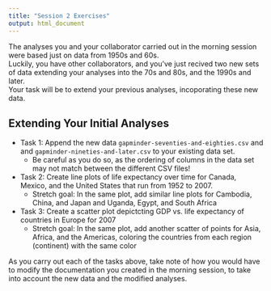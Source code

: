 ```yaml
---
title: "Session 2 Exercises"
output: html_document
---
```


The analyses you and your collaborator carried out in the morning session were based just on data from 1950s and 60s.  
Luckily, you have other collaborators, and you've just recived two new sets of data extending your analyses into the 70s and 80s, and the 1990s and later.  
Your task will be to extend your previous analyses, incoporating these new data.

## Extending Your Initial Analyses 

* Task 1: Append the new data `gapminder-seventies-and-eighties.csv` and and `gapminder-nineties-and-later.csv` to your existing data set.  
    - Be careful as you do so, as the ordering of columns in the data set may not match between the different CSV files!

* Task 2:  Create line plots of life expectancy over time for Canada, Mexico, and the United States that run from 1952 to 2007.
    - Stretch goal:  In the same plot, add similar line plots for Cambodia, China, and Japan and Uganda, Egypt, and South Africa

* Task 3: Create a scatter plot depictcting GDP vs. life expectancy of countries in Europe for 2007
    - Stretch goal: In the same plot, add another scatter of points for Asia, Africa, and the Americas, coloring the countries from each region (continent) with the same color

As you carry out each of the tasks above, take note of how you would have to modify the documentation you created in the morning session, to take into account the new data and the modified analyses.





